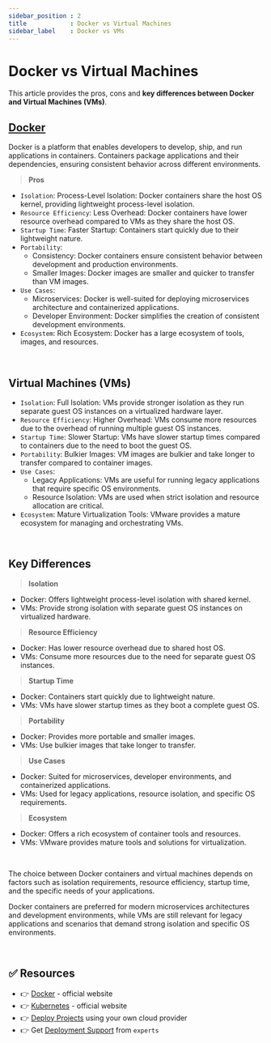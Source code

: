```yaml
---
sidebar_position : 2
title            : Docker vs Virtual Machines
sidebar_label    : Docker vs VMs
---
```


# Docker vs Virtual Machines

This article provides the pros, cons and **key differences between Docker and Virtual Machines (VMs)**. 

## [Docker](https://www.docker.com/)

Docker is a platform that enables developers to develop, ship, and run applications in containers. Containers package applications and their dependencies, ensuring consistent behavior across different environments.

> **Pros**

- `Isolation`: Process-Level Isolation: Docker containers share the host OS kernel, providing lightweight process-level isolation.
- `Resource Efficiency`: Less Overhead: Docker containers have lower resource overhead compared to VMs as they share the host OS.
- `Startup Time`: Faster Startup: Containers start quickly due to their lightweight nature.
- `Portability`: 
  - Consistency: Docker containers ensure consistent behavior between development and production environments. 
  - Smaller Images: Docker images are smaller and quicker to transfer than VM images.
- `Use Cases`: 
  - Microservices: Docker is well-suited for deploying microservices architecture and containerized applications.
  - Developer Environment: Docker simplifies the creation of consistent development environments.
- `Ecosystem`: Rich Ecosystem: Docker has a large ecosystem of tools, images, and resources.

<br />

## Virtual Machines (VMs)

- `Isolation`: Full Isolation: VMs provide stronger isolation as they run separate guest OS instances on a virtualized hardware layer.
- `Resource Efficiency`: Higher Overhead: VMs consume more resources due to the overhead of running multiple guest OS instances.
- `Startup Time`: Slower Startup: VMs have slower startup times compared to containers due to the need to boot the guest OS.
- `Portability`: Bulkier Images: VM images are bulkier and take longer to transfer compared to container images.
- `Use Cases`:
  - Legacy Applications: VMs are useful for running legacy applications that require specific OS environments.
  - Resource Isolation: VMs are used when strict isolation and resource allocation are critical.
- `Ecosystem`: Mature Virtualization Tools: VMware provides a mature ecosystem for managing and orchestrating VMs.

<br />

## Key Differences

> **Isolation** 

- Docker: Offers lightweight process-level isolation with shared kernel.
- VMs: Provide strong isolation with separate guest OS instances on virtualized hardware.

> **Resource Efficiency**

- Docker: Has lower resource overhead due to shared host OS.
- VMs: Consume more resources due to the need for separate guest OS instances.

> **Startup Time**

- Docker: Containers start quickly due to lightweight nature.
- VMs: VMs have slower startup times as they boot a complete guest OS.

> **Portability**

- Docker: Provides more portable and smaller images.
- VMs: Use bulkier images that take longer to transfer.

> **Use Cases**

- Docker: Suited for microservices, developer environments, and containerized applications.
- VMs: Used for legacy applications, resource isolation, and specific OS requirements.

> **Ecosystem**

- Docker: Offers a rich ecosystem of container tools and resources.
- VMs: VMware provides mature tools and solutions for virtualization.

<br />

The choice between Docker containers and virtual machines depends on factors such as isolation requirements, resource efficiency, startup time, and the specific needs of your applications. 

Docker containers are preferred for modern microservices architectures and development environments, 
while VMs are still relevant for legacy applications and scenarios that demand strong isolation and specific OS environments.

<br />

## ✅ Resources

- 👉 [Docker](https://www.docker.com/) - official website
- 👉 [Kubernetes](https://kubernetes.io/) - official website
- 👉 [Deploy Projects](https://deploypro.dev/) using your own cloud provider
- 👉 Get [Deployment Support](https://deploypro.dev/support/) from `experts` 
